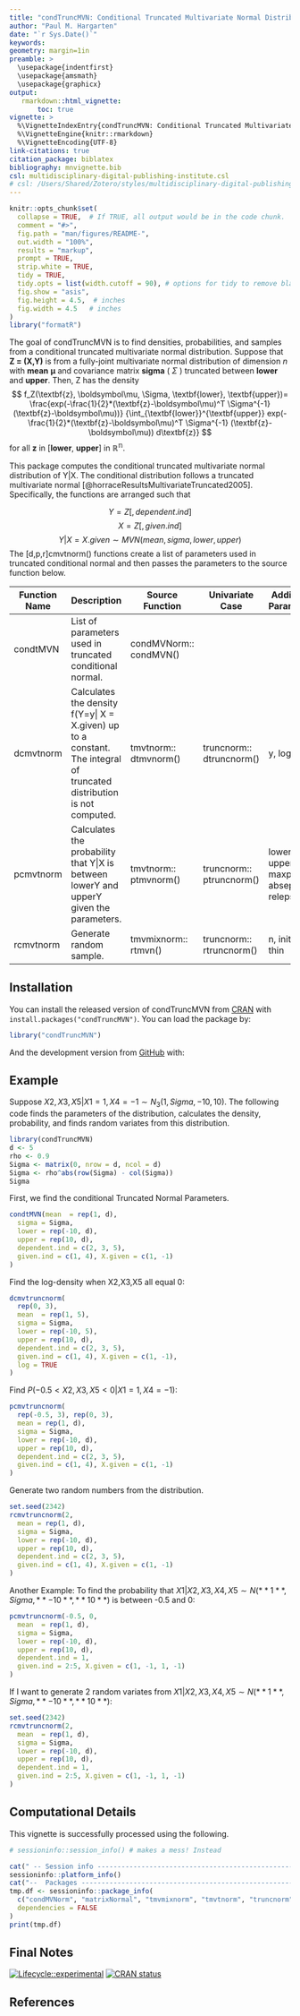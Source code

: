 ```yaml
---
title: "condTruncMVN: Conditional Truncated Multivariate Normal Distribution"
author: "Paul M. Hargarten"
date: "`r Sys.Date()`"
keywords: 
geometry: margin=1in
preamble: >
  \usepackage{indentfirst}
  \usepackage{amsmath}
  \usepackage{graphicx}
output: 
   rmarkdown::html_vignette: 
       toc: true
vignette: >
  %\VignetteIndexEntry{condTruncMVN: Conditional Truncated Multivariate Normal Distribution}
  %\VignetteEngine{knitr::rmarkdown}
  %\VignetteEncoding{UTF-8}
link-citations: true
citation_package: biblatex
bibliography: mnvignette.bib
csl: multidisciplinary-digital-publishing-institute.csl 
# csl: /Users/Shared/Zotero/styles/multidisciplinary-digital-publishing-institute.csl
---
```



```r
knitr::opts_chunk$set(
  collapse = TRUE,  # If TRUE, all output would be in the code chunk.
  comment = "#>",
  fig.path = "man/figures/README-",
  out.width = "100%",
  results = "markup",
  prompt = TRUE,
  strip.white = TRUE,
  tidy = TRUE,
  tidy.opts = list(width.cutoff = 90), # options for tidy to remove blank lines [blank = FALSE] and set the approximate line width to be 80.
  fig.show = "asis",
  fig.height = 4.5,  # inches
  fig.width = 4.5   # inches
)
library("formatR")
```


<!-- 

Note on Function Names: 4/2/20
I decided to use \*cmvtruncnorm instead of \*cmvtnorm for clarity. THe difference between \*cmvtnorm and \*cmvnorm (absence of t) is confusing between the different packages. So:
pcmvtruncnorm()  , not pcmvtnorm()
dcmvtruncnorm()  , not dcmvtnorm()
rcmvtruncnorm()  , not rcmvtnorm()
And changed condtMVN() to condtruncMVN() for consistency. 
--->

The goal of condTruncMVN is to find densities, probabilities, and samples from a conditional truncated multivariate normal distribution. Suppose that **Z = (X,Y)** is from a fully-joint multivariate normal distribution of dimension *n* with **mean** $\boldsymbol\mu$ and covariance matrix **sigma** ( _$\Sigma$_ ) truncated between **lower** and **upper**. Then, Z has the density
$$
f_Z(\textbf{z}, \boldsymbol\mu, \Sigma, \textbf{lower}, \textbf{upper})=
\frac{exp(-\frac{1}{2}*(\textbf{z}-\boldsymbol\mu)^T \Sigma^{-1} (\textbf{z}-\boldsymbol\mu))}
{\int_{\textbf{lower}}^{\textbf{upper}} 
exp(-\frac{1}{2}*(\textbf{z}-\boldsymbol\mu)^T \Sigma^{-1} (\textbf{z}-\boldsymbol\mu)) d\textbf{z}}
$$
for all **z** in [**lower**, **upper**] in $\mathbb{R^{n}}$.


This package computes the conditional truncated multivariate normal distribution of Y|X. The conditional distribution follows a truncated multivariate normal [@horraceResultsMultivariateTruncated2005]. Specifically, the functions are arranged such that

$$  Y = Z[ , dependent.ind]  $$
$$  X = Z[ , given.ind] $$
$$  Y|X = X.given \sim  MVN(mean, sigma, lower, upper) $$
  The [d,p,r]cmvtnorm() functions create a list of parameters used in truncated conditional normal and then passes the parameters to the source function below. 

    
| Function Name  | Description | Source Function | Univariate Case| Additional Parameters
|----------      | ------------| ----------      | ------------ |  --------------------- |  
| condtMVN  | List of parameters used in truncated conditional normal.| condMVNorm:: condMVN() |  |  |
| dcmvtnorm | Calculates the density f(Y=y\| X = X.given) up to a constant. The integral of truncated distribution is not computed. |  tmvtnorm:: dtmvnorm() | truncnorm:: dtruncnorm() | y, log |
| pcmvtnorm | Calculates the probability that Y\|X is between lowerY and upperY given the parameters. |  tmvtnorm:: ptmvnorm() | truncnorm:: ptruncnorm() |  lowerY, upperY, maxpts, abseps, releps |
| rcmvtnorm | Generate random sample. | tmvmixnorm:: rtmvn() |  truncnorm:: rtruncnorm()  | n, init, burn, thin |


## Installation

You can install the released version of condTruncMVN from [CRAN](https://CRAN.R-project.org) with `install.packages("condTruncMVN")`.  You can load the package by:
```r
library("condTruncMVN")
```

And the development version from [GitHub](https://github.com/) with:

<!--
```r
# install.packages("devtools")
#  devtools::install_github("phargarten2/ggplot2")
```
-->

## Example

Suppose $X2,X3,X5|X1 = 1,X4 = -1 \sim N_3(1, Sigma, -10, 10)$. The following code finds the parameters of the distribution, calculates the density, probability, and finds random variates from this distribution.

```r
library(condTruncMVN)
d <- 5
rho <- 0.9
Sigma <- matrix(0, nrow = d, ncol = d)
Sigma <- rho^abs(row(Sigma) - col(Sigma))
Sigma
```


First, we find the conditional Truncated Normal Parameters. 
```r
condtMVN(mean  = rep(1, d),
  sigma = Sigma,
  lower = rep(-10, d),
  upper = rep(10, d),
  dependent.ind = c(2, 3, 5),
  given.ind = c(1, 4), X.given = c(1, -1)
)
```

Find the log-density when X2,X3,X5 all equal $0$:
```r
dcmvtruncnorm(
  rep(0, 3),
  mean  = rep(1, 5),
  sigma = Sigma,
  lower = rep(-10, 5),
  upper = rep(10, d),
  dependent.ind = c(2, 3, 5),
  given.ind = c(1, 4), X.given = c(1, -1),
  log = TRUE
)
```

Find $P( -0.5 < X2,X3,X5 < 0 | X1 = 1,X4 = -1)$: 
```r
pcmvtruncnorm(
  rep(-0.5, 3), rep(0, 3),
  mean = rep(1, d),
  sigma = Sigma,
  lower = rep(-10, d),
  upper = rep(10, d),
  dependent.ind = c(2, 3, 5),
  given.ind = c(1, 4), X.given = c(1, -1)
)
```

Generate two random numbers from the distribution.
```r
set.seed(2342)
rcmvtruncnorm(2,
  mean = rep(1, d),
  sigma = Sigma,
  lower = rep(-10, d),
  upper = rep(10, d),
  dependent.ind = c(2, 3, 5),
  given.ind = c(1, 4), X.given = c(1, -1)
)
```

Another Example: To find the probability that $X1|X2, X3, X4, X5 \sim N(**1**, Sigma, **-10**, **10**)$
is between -0.5 and 0: 
```r
pcmvtruncnorm(-0.5, 0,
  mean  = rep(1, d),
  sigma = Sigma,
  lower = rep(-10, d),
  upper = rep(10, d),
  dependent.ind = 1,
  given.ind = 2:5, X.given = c(1, -1, 1, -1)
)
```


If I want to generate 2 random variates from $X1|X2, X3, X4, X5 \sim N(**1**, Sigma, **-10**, **10**)$: 
```r
set.seed(2342)
rcmvtruncnorm(2,
  mean  = rep(1, d),
  sigma = Sigma,
  lower = rep(-10, d),
  upper = rep(10, d),
  dependent.ind = 1,
  given.ind = 2:5, X.given = c(1, -1, 1, -1)
)
```




## Computational Details

This vignette is successfully processed using the following. 
```r
# sessioninfo::session_info() # makes a mess! Instead

cat(" -- Session info ---------------------------------------------------")
sessioninfo::platform_info()
cat("--  Packages -------------------------------------------------------")
tmp.df <- sessioninfo::package_info(
  c("condMVNorm", "matrixNormal", "tmvmixnorm", "tmvtnorm", "truncnorm"),
  dependencies = FALSE
)
print(tmp.df)
```

## Final Notes

<!-- Please note that the 'condTruncMVN_v-0.0.0' project is released with a [Contributor Code of Conduct](CODE_OF_CONDUCT.md). By contributing to this project, you agree to abide by its terms.

Error: CODE OF CONDUCT cannot be found. Removed.
--> 
<!-- badges: start -->
[![Lifecycle::experimental](https://img.shields.io/badge/lifecycle-experimental-orange.svg)](https://www.tidyverse.org/lifecycle/#experimental)
[![CRAN status](https://www.r-pkg.org/badges/version/condTruncMVN)](https://CRAN.R-project.org/package=condTruncMVN)



## References
